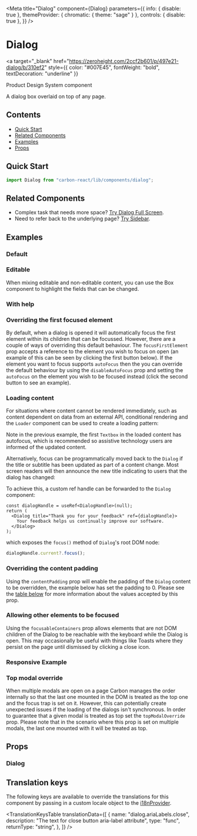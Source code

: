 

<Meta
  title="Dialog"
  component={Dialog}
  parameters={{
    info: { disable: true },
    themeProvider: { chromatic: { theme: "sage" } },
    controls: { disable: true },
  }}
/>

# Dialog

<a
  target="_blank"
  href="https://zeroheight.com/2ccf2b601/p/497e21-dialog/b/310ef2"
  style={{ color: "#007E45", fontWeight: "bold", textDecoration: "underline" }}
>
  Product Design System component
</a>

A dialog box overlaid on top of any page.

## Contents

- [Quick Start](#quick-start)
- [Related Components](#related-components)
- [Examples](#examples)
- [Props](#props)

## Quick Start

```javascript
import Dialog from "carbon-react/lib/components/dialog";
```

## Related Components

- Complex task that needs more space? [Try Dialog Full Screen](https://carbon.sage.com/?path=/docs/dialog-full-screen--default "Dialog Full Screen").
- Need to refer back to the underlying page? [Try Sidebar](https://carbon.sage.com/?path=/docs/sidebar--default-story "Sidebar").

## Examples

### Default

<Canvas>
  <Story name="default" story={stories.DefaultStory} />
</Canvas>

### Editable

When mixing editable and non-editable content, you can use the <LinkTo kind="Box" story="page">Box</LinkTo> component to highlight the fields that can be changed.

<Canvas>
  <Story name="editable" story={stories.Editable} />
</Canvas>

### With help

<Canvas>
  <Story name="with help" story={stories.WithHelp} />
</Canvas>

### Overriding the first focused element

By default, when a dialog is opened it will automatically focus the first element within its children that can be focussed.
However, there are a couple of ways of overriding this default behaviour. The `focusFirstElement` prop accepts a reference
to the element you wish to focus on open (an example of this can be seen by clicking the first button below). If the element
you want to focus supports `autoFocus` then the you can override the default behaviour by using the `disableAutoFocus` prop
and setting the `autoFocus` on the element you wish to be focused instead (click the second button to see an example).

<Canvas>
  <Story
    name="focusing a different first element"
    story={stories.FocusingADifferentFirstElement}
  />
</Canvas>

### Loading content

For situations where content cannot be rendered immediately, such as content dependent on data from an external API, conditional rendering and the `Loader` component can be used to create a loading pattern:

<Canvas>
  <Story name="loading content" story={stories.LoadingContent} />
</Canvas>

Note in the previous example, the first `Textbox` in the loaded content has autofocus, which is recommended so assistive technology users are informed of the updated content.

Alternatively, focus can be programmatically moved back to the `Dialog` if the title or subtitle has been updated as part of a content change. Most screen readers will then announce the new title indicating to users that the dialog has changed:

<Canvas>
  <Story
    name="refocusing dialog using ref handle"
    story={stories.UsingHandle}
  />
</Canvas>

To achieve this, a custom ref handle can be forwarded to the `Dialog` component:

```tsx
const dialogHandle = useRef<DialogHandle>(null);
return (
  <Dialog title="Thank you for your feedback" ref={dialogHandle}>
    Your feedback helps us continually improve our software.
  </Dialog>
);
```

which exposes the `focus()` method of `Dialog`'s root DOM node:

```ts
dialogHandle.current?.focus();
```

### Overriding the content padding

Using the `contentPadding` prop will enable the padding of the `Dialog` content to be overridden, the example below has
set the padding to 0. Please see the [table below](#props) for more information about the values accepted by this prop.

<Canvas>
  <Story
    name="overriding content padding"
    story={stories.OverridingContentPadding}
  />
</Canvas>

### Allowing other elements to be focused

Using the `focusableContainers` prop allows elements that are not DOM children of the Dialog to be reachable with the keyboard while the Dialog is open.
This may occasionally be useful with things like Toasts where they persist on the page until dismissed by clicking a close icon.

<Canvas>
  <Story
    name="other focusable containers"
    story={stories.OtherFocusableContainers}
  />
</Canvas>

### Responsive Example

<Canvas>
  <Story name="responsive" story={stories.Responsive} />
</Canvas>

### Top modal override

When multiple modals are open on a page Carbon manages the order internally so that the last one mounted in the DOM 
is treated as the top one and the focus trap is set on it. However, this can potentially 
create unexpected issues if the loading of the dialogs isn't synchronous. In order to guarantee that a given 
modal is treated as top set the `topModalOverride` prop. Please note that in the scenario where this prop is 
set on multiple modals, the last one mounted with it will be treated as top.

<Canvas>
  <Story name="top modal override" story={stories.TopModalOverride} />
</Canvas>

## Props

### Dialog

<ArgsTable of={Dialog} />

## Translation keys

The following keys are available to override the translations for this component by passing in a custom locale object to the
[i18nProvider](https://carbon.sage.com/?path=/story/documentation-i18n--page).

<TranslationKeysTable
  translationData={[
    {
      name: "dialog.ariaLabels.close",
      description: "The text for close button aria-label attribute",
      type: "func",
      returnType: "string",
    },
  ]}
/>
